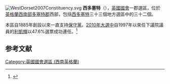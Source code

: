 [[File:WestDorset2007Constituency.svg|right]]
'''西多塞特'''（{{lang-en|West Dorset}}），[[英國|英國]][[英國國會|國會]]一郡選區，位於[[英格蘭|英格蘭]][[西南英格蘭|西南部]][[多塞特郡|多塞特郡]]西部，包括[[西多塞特|西多塞特]]三十三個地方選區中的三十二個。

本區自1885年創設以來一直支持[[保守黨_(英國)|保守黨]]。[[2010年英國大選|2010年大選中]]自1997年以來任下議院議員的[[利凱輝|利凱輝]]以47.6%選票成功連任。<ref name="">{{cite news
|publisher=[[英國廣播公司|英國廣播公司]]
|date=2010年5月7日
|title=Election 2010/Constituency/Dorset West
|url=http://news.bbc.co.uk/2/shared/election2010/results/constituency/f07.stm
|accessdate=2010年10月27日
|archive-date=2020年10月18日
|archive-url=https://web.archive.org/web/20201018005119/http://news.bbc.co.uk/2/shared/election2010/results/constituency/f07.stm
|dead-url=no
}}</ref>

==参考文献==
<div class="references-small">
<references></references>
</div>

{{DEFAULTSORT:Dorset West (Uk Parliament Constituency)}}
[[Category:英國國會選區_(西南英格蘭)|Category:英國國會選區 (西南英格蘭)]]